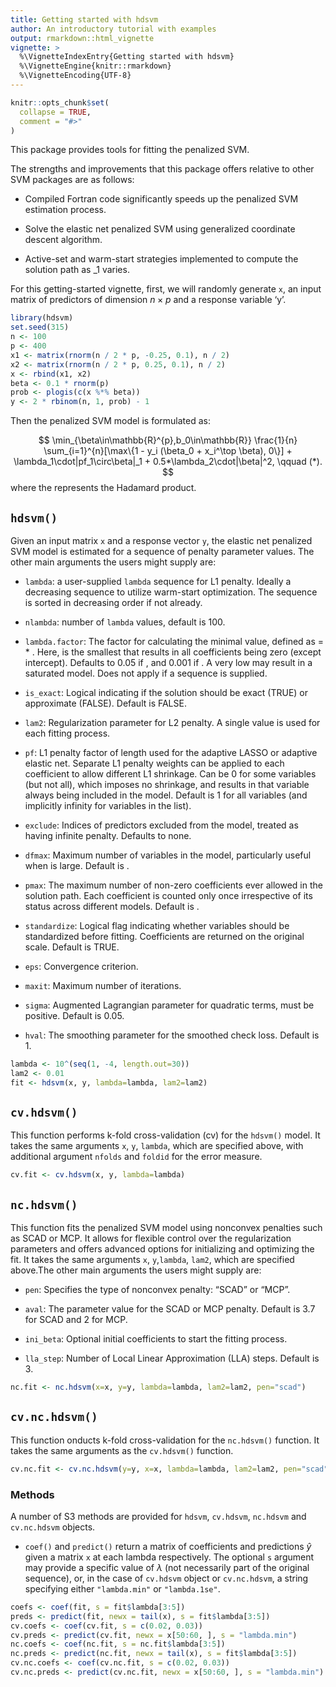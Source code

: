 ```yaml
---
title: Getting started with hdsvm
author: An introductory tutorial with examples
output: rmarkdown::html_vignette
vignette: >
  %\VignetteIndexEntry{Getting started with hdsvm}
  %\VignetteEngine{knitr::rmarkdown}
  %\VignetteEncoding{UTF-8}
---
```


```r
knitr::opts_chunk$set(
  collapse = TRUE,
  comment = "#>"
)
```

This package provides tools for fitting the penalized SVM.

The strengths and improvements that this package offers relative to other SVM packages are as follows:

* Compiled Fortran code significantly speeds up the penalized SVM estimation process.

* Solve the elastic net penalized SVM using generalized coordinate descent algorithm.

* Active-set and warm-start strategies implemented to compute the solution path as \lambda_1 varies.

For this getting-started vignette, first, we will randomly generate `x`, an input matrix of 
predictors of dimension $n\times p$ and a response variable 'y'.

```r
library(hdsvm)
set.seed(315)
n <- 100
p <- 400
x1 <- matrix(rnorm(n / 2 * p, -0.25, 0.1), n / 2)
x2 <- matrix(rnorm(n / 2 * p, 0.25, 0.1), n / 2)
x <- rbind(x1, x2)
beta <- 0.1 * rnorm(p)
prob <- plogis(c(x %*% beta))
y <- 2 * rbinom(n, 1, prob) - 1
```
Then the penalized SVM model is formulated as:

$$
 \min_{\beta\in\mathbb{R}^{p},b_0\in\mathbb{R}}
 \frac{1}{n}
  \sum_{i=1}^{n}[\max\{1 - y_i (\beta_0 + x_i^\top \beta), 0\}]
 + \lambda_1\cdot|pf_1\circ\beta|_1 +
     0.5*\lambda_2\cdot|\beta|^2,
  \qquad (*).
$$
where the \eqn{\circ} represents the Hadamard product.

## `hdsvm()`
Given an input matrix `x` and a response vector `y`,
the elastic net penalized SVM model is estimated for a sequence of penalty
parameter values. The other main arguments the users might supply are:

* `lambda`: a user-supplied `lambda` sequence for L1 penalty. Ideally a decreasing sequence 
to utilize warm-start optimization. The sequence is sorted in decreasing order if not already.

* `nlambda`: number of `lambda` values, default is 100.

* `lambda.factor`: The factor for calculating the minimal \code{lambda} value, defined as 
\code{min(lambda)} = \code{lambda.factor} * \code{max(lambda)}. Here, \code{max(lambda)} is 
the smallest \code{lambda} that results in all coefficients being zero (except intercept). 
Defaults to 0.05 if \eqn{n < p}, and 0.001 if \eqn{n > p}. A very low \code{lambda.factor} 
may result in a saturated model. Does not apply if a \code{lambda} sequence is supplied.

* `is_exact`: Logical indicating if the solution should be exact (TRUE) or approximate (FALSE). 
Default is FALSE.

* `lam2`: Regularization parameter for L2 penalty. A single value is used for each fitting process.

* `pf`: L1 penalty factor of length \eqn{p} used for the adaptive LASSO or adaptive elastic net. 
Separate L1 penalty weights can be applied to each coefficient to allow different L1 shrinkage.
Can be 0 for some variables (but not all), which imposes no shrinkage, and results in that variable 
always being included in the model. Default is 1 for all variables (and implicitly infinity for 
variables in the \code{exclude} list).

* `exclude`: Indices of predictors excluded from the model, treated as having infinite penalty. 
Defaults to none.

* `dfmax`: Maximum number of variables in the model, particularly useful when \eqn{p} is large.
Default is \eqn{p+1}.

* `pmax`: The maximum number of non-zero coefficients ever allowed in the solution path. 
Each coefficient is counted only once irrespective of its status across different models. 
Default is \code{min(dfmax*1.2, p)}.

* `standardize`: Logical flag indicating whether variables should be standardized before fitting.
Coefficients are returned on the original scale. Default is TRUE.

* `eps`: Convergence criterion.

* `maxit`: Maximum number of iterations.

* `sigma`: Augmented Lagrangian parameter for quadratic terms, must be positive. Default is 0.05.

* `hval`: The smoothing parameter for the smoothed check loss. Default is 1.

```r
lambda <- 10^(seq(1, -4, length.out=30))
lam2 <- 0.01
fit <- hdsvm(x, y, lambda=lambda, lam2=lam2)
```

## `cv.hdsvm()`

This function performs k-fold cross-validation (cv) for the `hdsvm()` model. It takes the same
arguments `x`, `y`, `lambda`, which are specified above, with additional
argument `nfolds` and `foldid` for the error measure. 

```r
cv.fit <- cv.hdsvm(x, y, lambda=lambda)
```

## `nc.hdsvm()`

This function fits the penalized SVM model using nonconvex penalties 
such as SCAD or MCP. It allows for flexible control over the regularization parameters and 
offers advanced options for initializing and optimizing the fit. It takes the same arguments `x`, `y`,`lambda`, `lam2`, which are specified above.The other main arguments the users might supply are:

* `pen`: Specifies the type of nonconvex penalty: "SCAD" or "MCP".

* `aval`: The parameter value for the SCAD or MCP penalty. Default is 3.7 for SCAD and 2 for MCP.

* `ini_beta`: Optional initial coefficients to start the fitting process.

* `lla_step`: Number of Local Linear Approximation (LLA) steps. Default is 3.

```r
nc.fit <- nc.hdsvm(x=x, y=y, lambda=lambda, lam2=lam2, pen="scad")
```

## `cv.nc.hdsvm()`

This function onducts k-fold cross-validation for the `nc.hdsvm()` function. It takes the same 
arguments as the `cv.hdsvm()` function.

```r
cv.nc.fit <- cv.nc.hdsvm(y=y, x=x, lambda=lambda, lam2=lam2, pen="scad")
```

### Methods

A number of S3 methods are provided for `hdsvm`, `cv.hdsvm`, `nc.hdsvm` and `cv.nc.hdsvm` objects. 

* `coef()` and `predict()` return a matrix of coefficients and predictions $\hat{y}$ given a matrix `x` at each lambda respectively. The optional `s` argument may provide a specific value of $\lambda$ (not necessarily
part of the original sequence), or, in the case of `cv.hdsvm` object or `cv.nc.hdsvm`, a string specifying either `"lambda.min"` or `"lambda.1se"`.


```r
coefs <- coef(fit, s = fit$lambda[3:5])
preds <- predict(fit, newx = tail(x), s = fit$lambda[3:5])
cv.coefs <- coef(cv.fit, s = c(0.02, 0.03))
cv.preds <- predict(cv.fit, newx = x[50:60, ], s = "lambda.min")
nc.coefs <- coef(nc.fit, s = nc.fit$lambda[3:5])
nc.preds <- predict(nc.fit, newx = tail(x), s = fit$lambda[3:5])
cv.nc.coefs <- coef(cv.nc.fit, s = c(0.02, 0.03))
cv.nc.preds <- predict(cv.nc.fit, newx = x[50:60, ], s = "lambda.min")
```

